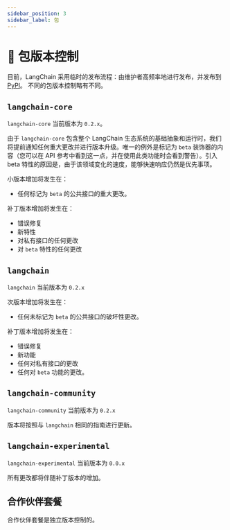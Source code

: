 ```yaml
---
sidebar_position: 3
sidebar_label: 包
---
```


# 📕 包版本控制

目前，LangChain 采用临时的发布流程：由维护者高频率地进行发布，并发布到 [PyPI](https://pypi.org/)。
不同的包版本控制略有不同。

## `langchain-core`

`langchain-core` 当前版本为 `0.2.x`。

由于 `langchain-core` 包含整个 LangChain 生态系统的基础抽象和运行时，我们将提前通知任何重大更改并进行版本升级。唯一的例外是标记为 `beta` 装饰器的内容（您可以在 API 参考中看到这一点，并在使用此类功能时会看到警告）。引入 beta 特性的原因是，由于该领域变化的速度，能够快速响应仍然是优先事项。

小版本增加将发生在：

- 任何标记为 `beta` 的公共接口的重大更改。

补丁版本增加将发生在：

- 错误修复
- 新特性
- 对私有接口的任何更改
- 对 `beta` 特性的任何更改

## `langchain`

`langchain` 当前版本为 `0.2.x`

次版本增加将发生在：

- 任何未标记为 `beta` 的公共接口的破坏性更改。

补丁版本增加将发生在：

- 错误修复
- 新功能
- 任何对私有接口的更改
- 任何对 `beta` 功能的更改。

## `langchain-community`

`langchain-community` 当前版本为 `0.2.x`

版本将按照与 `langchain` 相同的指南进行更新。

## `langchain-experimental`

`langchain-experimental` 当前版本为 `0.0.x`

所有更改都将伴随补丁版本的增加。

## 合作伙伴套餐

合作伙伴套餐是独立版本控制的。